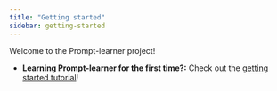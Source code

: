 ```yaml
---
title: "Getting started"
sidebar: getting-started
---
```


Welcome to the Prompt-learner project!

- **Learning Prompt-learner for the first time?:** Check out the [getting started tutorial](./tutorials/getting_started.qmd)!
